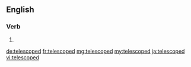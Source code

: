 ==English==

===Verb===
{{head|en}}

# {{en-past of|telescope}}

[[de:telescoped]]
[[fr:telescoped]]
[[mg:telescoped]]
[[my:telescoped]]
[[ja:telescoped]]
[[vi:telescoped]]